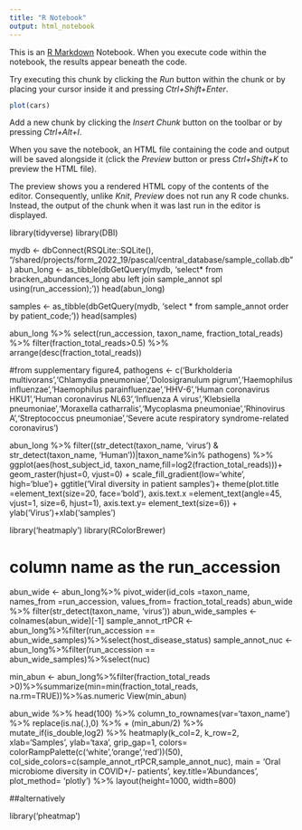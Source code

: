 ```yaml
---
title: "R Notebook"
output: html_notebook
---
```


This is an [R Markdown](http://rmarkdown.rstudio.com) Notebook. When you execute code within the notebook, the results appear beneath the code. 

Try executing this chunk by clicking the *Run* button within the chunk or by placing your cursor inside it and pressing *Ctrl+Shift+Enter*. 

```r
plot(cars)
```

Add a new chunk by clicking the *Insert Chunk* button on the toolbar or by pressing *Ctrl+Alt+I*.

When you save the notebook, an HTML file containing the code and output will be saved alongside it (click the *Preview* button or press *Ctrl+Shift+K* to preview the HTML file).

The preview shows you a rendered HTML copy of the contents of the editor. Consequently, unlike *Knit*, *Preview* does not run any R code chunks. Instead, the output of the chunk when it was last run in the editor is displayed.

library(tidyverse)
library(DBI)

mydb <- dbConnect(RSQLite::SQLite(), "/shared/projects/form_2022_19/pascal/central_database/sample_collab.db")
abun_long <- as_tibble(dbGetQuery(mydb, 'select* from bracken_abundances_long abu left join sample_annot spl using(run_accession);'))
head(abun_long)

samples <- as_tibble(dbGetQuery(mydb, 'select * from sample_annot order by patient_code;'))
head(samples)

abun_long %>% select(run_accession, taxon_name, fraction_total_reads) %>% filter(fraction_total_reads>0.5) %>% arrange(desc(fraction_total_reads))

#from supplementary figure4, 
pathogens <- c('Burkholderia multivorans','Chlamydia pneumoniae','Dolosigranulum pigrum','Haemophilus influenzae','Haemophilus parainfluenzae','HHV-6','Human coronavirus HKU1','Human coronavirus NL63','Influenza A virus','Klebsiella pneumoniae','Moraxella catharralis','Mycoplasma pneumoniae','Rhinovirus A','Streptococcus pneumoniae','Severe acute respiratory syndrome-related coronavirus')

abun_long %>% filter((str_detect(taxon_name, 'virus') & str_detect(taxon_name, 'Human'))|taxon_name%in% pathogens) %>%
  ggplot(aes(host_subject_id, taxon_name,fill=log2(fraction_total_reads)))+
  geom_raster(hjust=0, vjust=0) +
  scale_fill_gradient(low='white', high='blue')+
  ggtitle('Viral diversity in patient samples')+
  theme(plot.title =element_text(size=20, face='bold'),
        axis.text.x =element_text(angle=45, vjust=1, size=6, hjust=1),
        axis.text.y= element_text(size=6))
        + ylab('Virus')+xlab('samples')




library('heatmaply')
library(RColorBrewer)

# column name as the run_accession
abun_wide <- abun_long%>% pivot_wider(id_cols =taxon_name, names_from =run_accession, values_from= fraction_total_reads)
abun_wide %>% filter(str_detect(taxon_name, 'virus'))
abun_wide_samples <- colnames(abun_wide)[-1]
sample_annot_rtPCR <- abun_long%>%filter(run_accession == abun_wide_samples)%>%select(host_disease_status)
sample_annot_nuc <- abun_long%>%filter(run_accession == abun_wide_samples)%>%select(nuc)

min_abun  <- abun_long%>%filter(fraction_total_reads >0)%>%summarize(min=min(fraction_total_reads, na.rm=TRUE))%>%as.numeric
View(min_abun)

abun_wide %>% head(100) %>% column_to_rownames(var='taxon_name') %>% replace(is.na(.),0) %>% + (min_abun/2) %>%
  mutate_if(is_double,log2) %>%
  heatmaply(k_col=2, k_row=2, xlab='Samples', ylab='taxa', grip_gap=1,
  colors= colorRampPalette(c('white','orange','red'))(50),
  col_side_colors=c(sample_annot_rtPCR,sample_annot_nuc),
  main = 'Oral microbiome diversity in COVID+/- patients', key.title='Abundances',
  plot_method= 'plotly') %>% layout(height=1000, width=800)
  
##alternatively

library('pheatmap')





